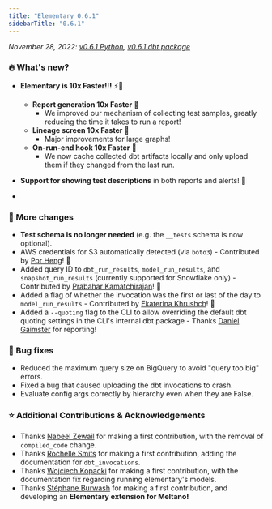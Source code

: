 ```yaml
---
title: "Elementary 0.6.1"
sidebarTitle: "0.6.1"
---
```


_November 28, 2022: [v0.6.1 Python](https://github.com/elementary-data/elementary/releases/tag/v0.6.1), [v0.6.1 dbt package](https://github.com/elementary-data/dbt-data-reliability/releases/tag/0.6.1)_

### 🔥 What's new?

- **Elementary is 10x Faster!!!** ⚡️🏃‍

  - **Report generation 10x Faster** 💪
    - We improved our mechanism of collecting test samples, greatly reducing the time it takes to run a report!
  - **Lineage screen 10x Faster** 💪
    - Major improvements for large graphs!
  - **On-run-end hook 10x Faster** 💪
    - We now cache collected dbt artifacts locally and only upload them if they changed from the last run.

- **Support for showing test descriptions** in both reports and alerts! 📃
-

### 💫 More changes

- **Test schema is no longer needed** (e.g. the `__tests` schema is now optional).
- AWS credentials for S3 automatically detected (via `boto3`) - Contributed by [Por Heng](https://github.com/pei0804)! 🎉
- Added query ID to `dbt_run_results`, `model_run_results`, and `snapshot_run_results` (currently supported for Snowflake only) - Contributed by [Prabahar Kamatchirajan](https://github.com/kkprab)! 🎉
- Added a flag of whether the invocation was the first or last of the day to `model_run_results` - Contributed by [Ekaterina Khrushch](https://github.com/eKatia)! 🎉
- Added a `--quoting` flag to the CLI to allow overriding the default dbt quoting settings in the CLI's internal dbt package - Thanks [Daniel Gaimster](https://github.com/gtmehrer) for reporting!

### 🐞 Bug fixes

- Reduced the maximum query size on BigQuery to avoid "query too big" errors.
- Fixed a bug that caused uploading the dbt invocations to crash.
- Evaluate config args correctly by hierarchy even when they are False.

### ⭐️ Additional Contributions & Acknowledgements

- Thanks [Nabeel Zewail](https://github.com/nzewail) for making a first contribution, with the removal of `compiled_code` change.
- Thanks [Rochelle Smits](https://github.com/smitsrr) for making a first contribution, adding the documentation for `dbt_invocations`.
- Thanks [Wojciech Kopacki](https://github.com/kopackiw) for making a first contribution, with the documentation fix regarding running elementary's models.
- Thanks [Stéphane Burwash](https://github.com/SBurwash) for making a first contribution, and developing an **Elementary extension for Meltano!**
